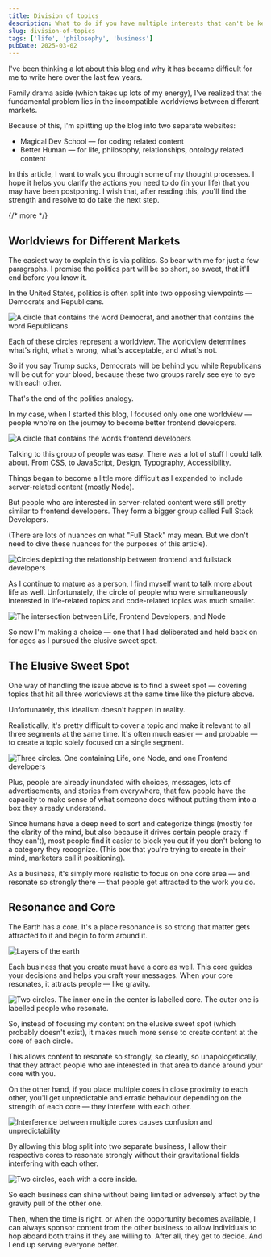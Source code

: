 ```yaml
---
title: Division of topics
description: What to do if you have multiple interests that can't be kept within a single blog
slug: division-of-topics
tags: ['life', 'philosophy', 'business']
pubDate: 2025-03-02
---
```


I've been thinking a lot about this blog and why it has became difficult for me to write here over the last few years.

Family drama aside (which takes up lots of my energy), I've realized that the fundamental problem lies in the incompatible worldviews between different markets.

Because of this, I'm splitting up the blog into two separate websites:

- Magical Dev School — for coding related content
- Better Human — for life, philosophy, relationships, ontology related content

In this article, I want to walk you through some of my thought processes. I hope it helps you clarify the actions you need to do (in your life) that you may have been postponing. I wish that, after reading this, you'll find the strength and resolve to do take the next step.

{/* more */}

## Worldviews for Different Markets

The easiest way to explain this is via politics. So bear with me for just a few paragraphs. I promise the politics part will be so short, so sweet, that it'll end before you know it.

In the United States, politics is often split into two opposing viewpoints — Democrats and Republicans.

<Image
  src="/src/assets/articles/division-of-topics/politics.jpg"
  alt="A circle that contains the word Democrat, and another that contains the word Republicans"
/>

Each of these circles represent a worldview. The worldview determines what's right, what's wrong, what's acceptable, and what's not.

So if you say Trump sucks, Democrats will be behind you while Republicans will be out for your blood, because these two groups rarely see eye to eye with each other.

That's the end of the politics analogy.

In my case, when I started this blog, I focused only one one worldview — people who're on the journey to become better frontend developers.

<Image
  src="/src/assets/articles/division-of-topics/frontend-devs.jpg"
  alt="A circle that contains the words frontend developers"
/>

Talking to this group of people was easy. There was a lot of stuff I could talk about. From CSS, to JavaScript, Design, Typography, Accessibility.

Things began to become a little more difficult as I expanded to include server-related content (mostly Node).

But people who are interested in server-related content were still pretty similar to frontend developers. They form a bigger group called Full Stack Developers.

(There are lots of nuances on what "Full Stack" may mean. But we don't need to dive these nuances for the purposes of this article).

<Image
  src="/src/assets/articles/division-of-topics/full-stack.jpg"
  alt="Circles depicting the relationship between frontend and fullstack developers"
/>

As I continue to mature as a person, I find myself want to talk more about life as well. Unfortunately, the circle of people who were simultaneously interested in life-related topics and code-related topics was much smaller.

<Image
  src="/src/assets/articles/division-of-topics/intersection.jpg"
  alt="The intersection between Life, Frontend Developers, and Node"
/>

So now I'm making a choice — one that I had deliberated and held back on for ages as I pursued the elusive sweet spot.

## The Elusive Sweet Spot

One way of handling the issue above is to find a sweet spot — covering topics that hit all three worldviews at the same time like the picture above.

Unfortunately, this idealism doesn't happen in reality.

Realistically, it's pretty difficult to cover a topic and make it relevant to all three segments at the same time. It's often much easier — and probable — to create a topic solely focused on a single segment.

<Image
  src="/src/assets/articles/division-of-topics/division.jpg"
  alt="Three circles. One containing Life, one Node, and one Frontend developers"
/>

Plus, people are already inundated with choices, messages, lots of advertisements, and stories from everywhere, that few people have the capacity to make sense of what someone does without putting them into a box they already understand.

Since humans have a deep need to sort and categorize things (mostly for the clarity of the mind, but also because it drives certain people crazy if they can't), most people find it easier to block you out if you don't belong to a category they recognize. (This box that you're trying to create in their mind, marketers call it positioning).

As a business, it's simply more realistic to focus on one core area — and resonate so strongly there — that people get attracted to the work you do.

## Resonance and Core

The Earth has a core. It's a place resonance is so strong that matter gets attracted to it and begin to form around it.

<Image
  src="/src/assets/articles/division-of-topics/layers-of-earth.png"
  alt="Layers of the earth"
  caption="Layers of the Earth. Image from byjus.com"
/>

Each business that you create must have a core as well. This core guides your decisions and helps you craft your messages. When your core resonates, it attracts people — like gravity.

<Image
  src="/src/assets/articles/division-of-topics/core.jpg"
  alt="Two circles. The inner one in the center is labelled core. The outer one is labelled people who resonate."
/>

So, instead of focusing my content on the elusive sweet spot (which probably doesn't exist), it makes much more sense to create content at the core of each circle.

This allows content to resonate so strongly, so clearly, so unapologetically, that they attract people who are interested in that area to dance around your core with you.

On the other hand, if you place multiple cores in close proximity to each other, you'll get unpredictable and erratic behaviour depending on the strength of each core — they interfere with each other.

<Image
  src="/src/assets/articles/division-of-topics/interference.jpg"
  alt="Interference between multiple cores causes confusion and unpredictability"
/>

By allowing this blog split into two separate business, I allow their respective cores to resonate strongly without their gravitational fields interfering with each other.

<Image
  src="/src/assets/articles/division-of-topics/two-cores.jpg"
  alt="Two circles, each with a core inside."
/>

So each business can shine without being limited or adversely affect by the gravity pull of the other one.

Then, when the time is right, or when the opportunity becomes available, I can always sponsor content from the other business to allow individuals to hop aboard both trains if they are willing to. After all, they get to decide. And I end up serving everyone better.

